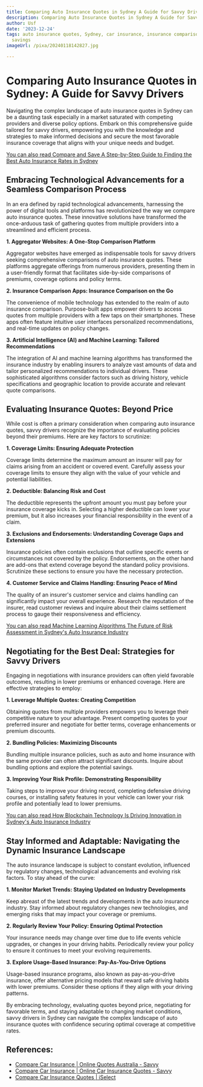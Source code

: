 ```yaml
---
title: Comparing Auto Insurance Quotes in Sydney A Guide for Savvy Drivers
description: Comparing Auto Insurance Quotes in Sydney A Guide for Savvy Drivers
author: Usf
date: '2023-12-24'
tags: auto insurance quotes, Sydney, car insurance, insurance comparison, driving,
  savings
imageUrl: /pixa/20240118142827.jpg

---
```

# Comparing Auto Insurance Quotes in Sydney: A Guide for  Savvy Drivers

Navigating the complex landscape of auto insurance quotes  in Sydney can be a daunting task especially in a market saturated  with competing providers and diverse  policy options. Embark on this comprehensive guide tailored for savvy drivers, empowering you with the  knowledge and strategies to make informed decisions and  secure the most favorable insurance coverage that aligns  with your unique needs and  budget.

[You can also read Compare and Save A Step-by-Step Guide to  Finding the Best Auto Insurance Rates in Sydney](Compare%20and%20Save%20A%20Step-by-Step%20Guide%20to%20Finding%20the%20Best%20Auto%20Insurance%20Rates%20in%20Sydney)


## Embracing Technological Advancements for a Seamless Comparison Process

In an era defined by  rapid technological advancements, harnessing the power of  digital  tools and platforms has revolutionized the way we compare auto  insurance quotes. These innovative solutions have transformed the once-arduous task  of gathering  quotes from multiple providers into a streamlined and efficient process.

**1. Aggregator Websites:  A One-Stop Comparison Platform**

Aggregator websites have  emerged as indispensable tools for savvy drivers seeking comprehensive comparisons of auto insurance quotes. These platforms aggregate  offerings from numerous providers,  presenting them in a user-friendly format that facilitates side-by-side comparisons of premiums, coverage options and policy terms.

**2. Insurance Comparison Apps: Insurance Comparison on the Go**

The convenience of mobile technology has  extended to the  realm  of auto insurance comparison. Purpose-built apps empower drivers to access quotes from multiple providers with  a few taps on their smartphones. These apps often feature intuitive user interfaces personalized recommendations, and real-time  updates on  policy changes.

**3.  Artificial Intelligence  (AI) and Machine  Learning: Tailored Recommendations**

The integration of AI and machine learning algorithms has transformed the insurance industry by enabling insurers to analyze vast amounts of data and tailor personalized recommendations to  individual drivers. These  sophisticated algorithms  consider factors  such as driving history, vehicle specifications and geographic location to provide accurate and relevant  quote comparisons.

## Evaluating Insurance Quotes: Beyond Price

While cost is often a primary consideration when comparing auto insurance quotes, savvy drivers recognize the  importance of evaluating policies beyond their premiums. Here  are  key factors to  scrutinize:

**1.  Coverage Limits: Ensuring Adequate Protection**

Coverage  limits  determine the maximum amount an insurer will pay for  claims  arising from an accident or  covered event. Carefully assess your coverage limits to ensure they align with the value of your vehicle and potential liabilities.

**2. Deductible: Balancing Risk and Cost**

The deductible represents the upfront amount you must pay before your insurance coverage kicks in.  Selecting a higher deductible can lower your premium, but it also increases your financial responsibility in the event of a claim.

**3. Exclusions  and Endorsements: Understanding Coverage Gaps and Extensions**

Insurance policies often contain exclusions that outline specific events or circumstances not covered by the policy. Endorsements, on the other hand are add-ons that extend  coverage beyond the standard policy provisions. Scrutinize these sections to ensure you have the necessary  protection.

**4.  Customer Service and Claims Handling: Ensuring Peace of Mind**

The quality of an insurer's customer  service and claims handling can significantly impact your overall  experience. Research the reputation of the insurer, read customer reviews and inquire about their claims settlement  process to gauge their responsiveness and efficiency.

[You can also  read Machine  Learning Algorithms The Future of Risk Assessment in Sydney's Auto Insurance Industry](Machine%20Learning%20Algorithms%20The%20Future%20of%20Risk%20Assessment%20in%20Sydney%27s%20Auto%20Insurance%20Industry)


## Negotiating for the Best Deal: Strategies for Savvy Drivers

Engaging in negotiations with insurance providers can often yield  favorable outcomes, resulting in lower  premiums or enhanced coverage. Here are effective strategies to employ:

**1. Leverage Multiple Quotes: Creating Competition**

Obtaining quotes from multiple providers empowers you  to leverage their competitive nature  to your advantage. Present competing quotes to your preferred insurer and negotiate for better terms,  coverage enhancements or premium discounts.

**2. Bundling Policies: Maximizing Discounts**

Bundling multiple insurance policies, such as auto and home insurance with the  same provider can often attract significant discounts.  Inquire about bundling options and explore the potential savings.

**3. Improving Your Risk Profile: Demonstrating  Responsibility**

Taking steps to improve your driving record, completing defensive driving courses, or installing safety features in your vehicle can lower your risk profile and potentially lead to lower premiums.

[You can also read How Blockchain Technology Is Driving Innovation in Sydney's Auto Insurance Industry](How%20Blockchain%20Technology%20Is%20Driving%20Innovation%20in%20Sydney%27s%20Auto%20Insurance%20Industry)


## Stay Informed and Adaptable: Navigating  the Dynamic Insurance Landscape

The auto insurance landscape is subject to constant evolution, influenced by  regulatory changes,  technological advancements and evolving risk factors. To stay  ahead of the curve:

**1. Monitor Market Trends: Staying Updated on Industry Developments**

Keep abreast of the latest trends and developments  in the auto insurance industry. Stay  informed about regulatory changes new technologies, and emerging risks that may impact your coverage or premiums.

**2. Regularly Review Your Policy: Ensuring Optimal Protection**

Your insurance needs may  change  over time due to life events vehicle  upgrades, or changes in your driving habits. Periodically review your  policy to  ensure it continues to meet your evolving  requirements.

**3. Explore Usage-Based Insurance: Pay-As-You-Drive  Options**

Usage-based  insurance  programs, also known as pay-as-you-drive  insurance, offer alternative  pricing models that reward safe driving habits with lower premiums. Consider these options if  they  align with your  driving patterns.

By embracing  technology, evaluating quotes beyond price, negotiating for favorable terms, and staying adaptable to changing market conditions, savvy drivers in Sydney can navigate the complex landscape  of auto insurance  quotes with confidence securing optimal coverage at competitive rates.

## References:
- [Compare Car Insurance | Online Quotes Australia - Savvy](https://www.savvy.com.au/car-insurance/compare/)
- [Compare Car Insurance | Online Car Insurance Quotes - Savvy](https://www.savvy.com.au/car-insurance/)
- [Compare Car Insurance Quotes | iSelect](https://www.iselect.com.au/car-insurance/)
